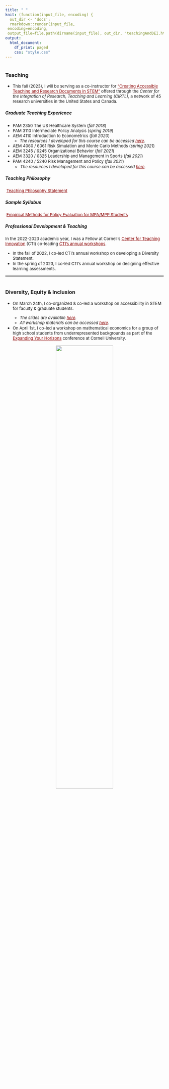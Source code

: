 ```yaml
---
title: " "
knit: (function(input_file, encoding) {
  out_dir <- 'docs';
  rmarkdown::render(input_file,
 encoding=encoding,
 output_file=file.path(dirname(input_file), out_dir, 'teachingAndDEI.html'))})
output:
  html_document:
    df_print: paged
    css: "style.css"
---
```



<div>
<div style="margin-bottom:20px;">
</div>

<center> <h1></h1> </center>

### Teaching ###

- <font size="2"> This fall (2023), I will be serving as a co-instructor for <a href="https://cirtl.net/event/creating-accessible-teaching-and-research-documents-in-stem/2023-11-17/" style="color: #8B0000; text-decoration: underline;">"Creating Accessible Teaching and Research Documents in STEM"</a> offered through the _Center for the Integration of Research, Teaching and Learning (CIRTL)_, a network of 45 research universities in the United States and Canada.</font>

##### Graduate Teaching Experience #####

- <font size="2"> PAM 2350 The US Healthcare System (_fall 2018_)   
- PAM 3110 Intermediate Policy Analysis (_spring 2019_)   
- AEM 4110 Introduction to Econometrics (_fall 2020_)   
  - _The resources I developed for this course can be accessed <a href="https://sites.google.com/cornell.edu/econometric-exercises/" style="color: #8B0000; text-decoration: underline;">here</a>._
- AEM 4060 / 6061 Risk Simulation and Monte Carlo Methods (_spring 2021_)   
- AEM 3245 / 6245 Organizational Behavior (_fall 2021_)   
- AEM 3320 / 6325 Leadership and Management in Sports (_fall 2021_)   
- PAM 4240 / 5240 Risk Management and Policy (_fall 2021_)   
  - _The resources I developed for this course can be accessed <a href="https://sites.google.com/cornell.edu/pam5240resources/home" style="color: #8B0000; text-decoration: underline;">here</a>._  </font>

##### Teaching Philosophy #####   

<font size="2"><p style="text-align: left;">
<span style="text-align: center; display: inline-block;" class="fa fa-2x fa-pencil" aria-hidden="true"></span>
<span class="my-text"><a href="https://docs.google.com/viewer?url=https://github.com/annamalinovskaya/annamalinovskaya/blob/main/TPstatement_2023.pdf?raw=true" style="color: #8B0000; text-decoration: underline;">Teaching Philosophy Statement</a></span>
</p></font>

##### Sample Syllabus #####   

<font size="2"><p style="text-align: left;">
<span style="text-align: center; display: inline-block;" class="fa fa-2x fa-pencil" aria-hidden="true"></span>
<span class="my-text"><a href="https://docs.google.com/viewer?url=https://github.com/annamalinovskaya/annamalinovskaya/blob/main/Empirical_Methods_for_Policy_Evaluation_Syllabus.pdf?raw=true" style="color: #8B0000; text-decoration: underline;">Empirical Methods for Policy Evaluation for MPA/MPP Students</a></span>
</p></font>

##### Professional Development & Teaching #####   

<font size="2">In the 2022-2023 academic year, I was a Fellow at Cornell’s <a href="https://teaching.cornell.edu/" style="color: #8B0000; text-decoration: underline;">Center for Teaching Innovation</a> (CTI) co-leading <a href="https://teaching.cornell.edu/current-graduate-programming" style="color: #8B0000; text-decoration: underline;">CTI’s annual workshops</a>. 

+ In the fall of 2022, I co-led CTI's annual workshop on developing a Diversity Statement. 
+ In the spring of 2023, I co-led CTI's annual workshop on designing effective learning assessments.</font>

<hr style="border:0.5px solid gray">

<center> <h1></h1> </center>

### Diversity, Equity & Inclusion ###

- <font size="2">On March 24th, I co-organized & co-led a workshop on accessibility in STEM for faculty & graduate students.
  - _The slides are available <a href="https://docs.google.com/presentation/d/1r6h4OnGrFVzc2kq_xG7hEFsJfFJLq0M0O9-Hv3nhyn0/edit?usp=sharing" style="color: #8B0000; text-decoration: underline;">here</a>._
  - _All workshop materials can be accessed <a href="https://cornell.box.com/s/79l79clrlvd09uyy014so6im10ydp1o3" style="color: #8B0000; text-decoration: underline;">here</a>._ 
- On April 1st, I co-led a workshop on mathematical economics for a group of high school students from underrepresented backgrounds as part of the <a href="https://www.eyh.cornell.edu/index.php" style="color: #8B0000; text-decoration: underline;">Expanding Your Horizons</a> conference at Cornell University.</font>

<center>
<img src="flyer_v4_final.png" style="width:60%;
border:1px solid; border-color:white">
</center>

</div>
<div style="margin-bottom:20px;">
</div>


<!-- Matomo -->
<script>
  var _paq = window._paq = window._paq || [];
  /* tracker methods like "setCustomDimension" should be called before "trackPageView" */
  _paq.push(['trackPageView']);
  _paq.push(['enableLinkTracking']);
  (function() {
    var u="https://amgithub.matomo.cloud/";
    _paq.push(['setTrackerUrl', u+'matomo.php']);
    _paq.push(['setSiteId', '1']);
    var d=document, g=d.createElement('script'), s=d.getElementsByTagName('script')[0];
    g.async=true; g.src='//cdn.matomo.cloud/amgithub.matomo.cloud/matomo.js'; s.parentNode.insertBefore(g,s);
  })();
</script>
<!-- End Matomo Code -->
